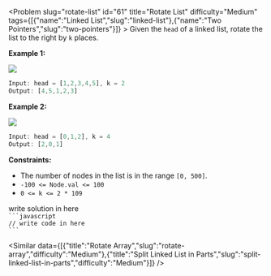 
<Problem slug="rotate-list" id="61" title="Rotate List" difficulty="Medium" tags={[{"name":"Linked List","slug":"linked-list"},{"name":"Two Pointers","slug":"two-pointers"}]} >
    Given the `head` of a linked list, rotate the list to the right by `k` places.

**Example 1:**

![](https://assets.leetcode.com/uploads/2020/11/13/rotate1.jpg)
```javascript 
Input: head = [1,2,3,4,5], k = 2
Output: [4,5,1,2,3]
```

**Example 2:**

![](https://assets.leetcode.com/uploads/2020/11/13/roate2.jpg)
```javascript 
Input: head = [0,1,2], k = 4
Output: [2,0,1]
```

**Constraints:**

*   The number of nodes in the list is in the range `[0, 500]`.
*   `-100 <= Node.val <= 100`
*   `0 <= k <= 2 * 109`
</Problem >

<Solution>
write solution in here
</Solution>

<Code>
```javascript
// write code in here
```
</Code>

<Similar data={[{"title":"Rotate Array","slug":"rotate-array","difficulty":"Medium"},{"title":"Split Linked List in Parts","slug":"split-linked-list-in-parts","difficulty":"Medium"}]} />
